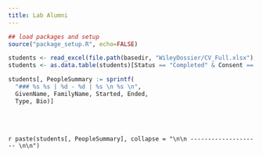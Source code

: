 ---
title: Lab Alumni
---

```{r load_packages, message=FALSE, warning=FALSE, include=FALSE} 

## load packages and setup
source("package_setup.R", echo=FALSE)

students <- read_excel(file.path(basedir, "WileyDossier/CV_Full.xlsx"), sheet = "Students")
students <- as.data.table(students)[Status == "Completed" & Consent == 1][order(FamilyName)]

students[, PeopleSummary := sprintf(
  "### %s %s | %d - %d | %s \n %s \n",
  GivenName, FamilyName, Started, Ended,
  Type, Bio)]


```

<br></br>

`r paste(students[, PeopleSummary], collapse = "\n\n -------------------- \n\n")`


